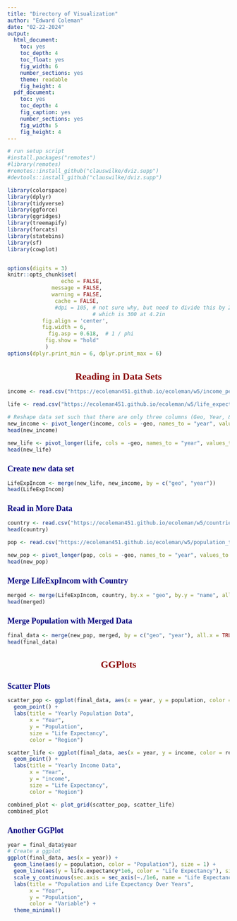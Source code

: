 ---
title: "Directory of Visualization"
author: "Edward Coleman"
date: "02-22-2024"
output:
  html_document: 
    toc: yes
    toc_depth: 4
    toc_float: yes
    fig_width: 6
    number_sections: yes
    theme: readable
    fig_height: 4
  pdf_document: 
    toc: yes
    toc_depth: 4
    fig_caption: yes
    number_sections: yes
    fig_width: 5
    fig_height: 4
---
<style type="text/css">

div#TOC li {
    list-style:none;
    background-color:lightgray;
    background-image:none;
    background-repeat:none;
    background-position:0;
    font-family: Arial, Helvetica, sans-serif;
    color: #780c0c;
}

/* mouse over link */
div#TOC a:hover {
  color: red;
}

/* unvisited link */
div#TOC a:link {
  color: blue;
}



h1.title {
  font-size: 24px;
  color: Darkblue;
  text-align: center;
  font-family: Arial, Helvetica, sans-serif;
  font-variant-caps: normal;
}
h4.author { 
    font-size: 18px;
  font-family: "Times New Roman", Times, serif;
  color: DarkRed;
  text-align: center;
}
h4.date { 
  font-size: 18px;
  font-family: "Times New Roman", Times, serif;
  color: DarkBlue;
  text-align: center;
}

h1 {
    font-size: 22px;
    font-family: "Times New Roman", Times, serif;
    color: darkred;
    text-align: center;
}
h2 { 
    font-size: 18px;
    font-family: "Times New Roman", Times, serif;
    color: navy;
    text-align: left;
}

h3 { 
    font-size: 15px;
    font-family: "Times New Roman", Times, serif;
    color: navy;
    text-align: left;
}

h4 { 
    font-size: 18px;
    font-family: "Times New Roman", Times, serif;
    color: darkred;
    text-align: left;
}

/* unvisited link */
a:link {
  color: green;
}

/* visited link */
a:visited {
  color: green;
}

/* mouse over link */
a:hover {
  color: red;
}

/* selected link */
a:active {
  color: yellow;
}

</style>


```{r setup, echo = FALSE, message = FALSE, include = FALSE, warning=FALSE}
# run setup script
#install.packages("remotes")
#library(remotes)
#remotes::install_github("clauswilke/dviz.supp")
#devtools::install_github("clauswilke/dviz.supp")

library(colorspace)
library(dplyr)
library(tidyverse)
library(ggforce)
library(ggridges)
library(treemapify)
library(forcats)
library(statebins)
library(sf)
library(cowplot)


options(digits = 3)
knitr::opts_chunk$set(
                 echo = FALSE,
              message = FALSE,
              warning = FALSE,
               cache = FALSE,
               #dpi = 105, # not sure why, but need to divide this by 2 to get 210 at 6in, 
                           # which is 300 at 4.2in
           fig.align = 'center',
           fig.width = 6,
             fig.asp = 0.618,  # 1 / phi
            fig.show = "hold"
            )
options(dplyr.print_min = 6, dplyr.print_max = 6)
```

# Reading in Data Sets
```{r}
income <- read.csv("https://ecoleman451.github.io/ecoleman/w5/income_per_person.csv")

life <- read.csv("https://ecoleman451.github.io/ecoleman/w5/life_expectancy_years.csv")
```
```{r}
# Reshape data set such that there are only three columns (Geo, Year, & Income)
new_income <- pivot_longer(income, cols = -geo, names_to = "year", values_to = "income")
head(new_income)

new_life <- pivot_longer(life, cols = -geo, names_to = "year", values_to = "life.expectancy")
head(new_life)
```

## Create new data set
```{r}
LifeExpIncom <- merge(new_life, new_income, by = c("geo", "year"))
head(LifeExpIncom)
```

## Read in More Data
```{r}
country <- read.csv("https://ecoleman451.github.io/ecoleman/w5/countries_total.csv")
head(country)

pop <- read.csv("https://ecoleman451.github.io/ecoleman/w5/population_total.csv")

new_pop <- pivot_longer(pop, cols = -geo, names_to = "year", values_to = "population")
head(new_pop)
```

## Merge LifeExpIncom with Country
```{r}
merged <- merge(LifeExpIncom, country, by.x = "geo", by.y = "name", all.x = TRUE)
head(merged)
```

## Merge Population with Merged Data
```{r}
final_data <- merge(new_pop, merged, by = c("geo", "year"), all.x = TRUE)
head(final_data)
```

# GGPlots
## Scatter Plots
```{r}
scatter_pop <- ggplot(final_data, aes(x = year, y = population, color = region, size = life.expectancy)) +
  geom_point() +
  labs(title = "Yearly Population Data",
       x = "Year",
       y = "Population",
       size = "Life Expectancy",
       color = "Region")

scatter_life <- ggplot(final_data, aes(x = year, y = income, color = region, size = life.expectancy)) +
  geom_point() +
  labs(title = "Yearly Income Data",
       x = "Year",
       y = "income",
       size = "Life Expectancy",
       color = "Region")

combined_plot <- plot_grid(scatter_pop, scatter_life)
combined_plot
```

## Another GGPlot
```{r}
year = final_data$year
# Create a ggplot
ggplot(final_data, aes(x = year)) +
  geom_line(aes(y = population, color = "Population"), size = 1) +
  geom_line(aes(y = life.expectancy*1e6, color = "Life Expectancy"), size = 1) + # Multiplying life expectancy by 1e6 for better scale
  scale_y_continuous(sec.axis = sec_axis(~./1e6, name = "Life Expectancy (millions)")) +
  labs(title = "Population and Life Expectancy Over Years",
       x = "Year",
       y = "Population",
       color = "Variable") +
  theme_minimal()
```













